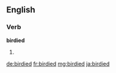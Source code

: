 ==English==

===Verb===
'''birdied'''

# {{past of|birdie}}

[[de:birdied]]
[[fr:birdied]]
[[mg:birdied]]
[[ja:birdied]]